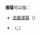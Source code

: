 '''濱菊'''可以指：
*[[法國菊|法國濱菊]]（{{sn|''Leucanthemum vulgare''}}）
*{{le|日本濱菊|Nipponanthemum}}（{{sn|''Nipponanthemum nipponicum''}}，{{lang-ja|ハマギク/浜菊}}）
{{disambig}}